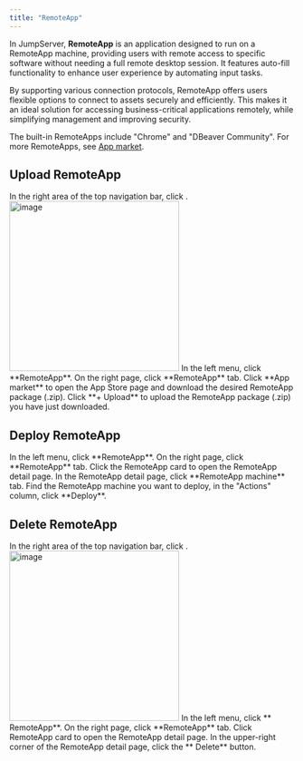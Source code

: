 ```yaml
---
title: "RemoteApp"
---
```


In JumpServer, **RemoteApp** is an application designed to run on a RemoteApp machine, providing users with remote access to specific software without needing a full remote desktop session. It features auto-fill functionality to enhance user experience by automating input tasks.

By supporting various connection protocols, RemoteApp offers users flexible options to connect to assets securely and efficiently. This makes it an ideal solution for accessing business-critical applications remotely, while simplifying management and improving security.

The built-in RemoteApps include "Chrome" and "DBeaver Community". For more RemoteApps, see [App market](https://apps.fit2cloud.com/jumpserver).

## Upload RemoteApp
<Steps>

<Step>
In the right area of the top navigation bar, click <Icon icon="settings" />.

<Frame>
<img src="/images/docs/navs/nav-settings.png" alt="image" width="300"/>
</Frame>
</Step>

<Step>
In the left menu, click **RemoteApp**.
</Step>

<Step>
On the right page, click **RemoteApp** tab.
</Step>

<Step>
Click **App market** to open the App Store page and download the desired RemoteApp package (.zip).
</Step>

<Step>
Click **+ Upload** to upload the RemoteApp package (.zip) you have just downloaded.
</Step>

</Steps>

## Deploy RemoteApp
<Steps>

<Step>
<Nav name="system-settings" />
</Step>

<Step>
In the left menu, click **RemoteApp**.
</Step>

<Step>
On the right page, click **RemoteApp** tab.
</Step>

<Step>
Click the RemoteApp card to open the RemoteApp detail page.
</Step>

<Step>
In the RemoteApp detail page, click **RemoteApp machine** tab.
</Step>

<Step>
Find the RemoteApp machine you want to deploy, in the "Actions" column, click **Deploy**.
</Step>

</Steps>

## Delete RemoteApp
<Steps>

<Step>
In the right area of the top navigation bar, click <Icon icon="settings" />.

<Frame>
<img src="/images/docs/navs/nav-settings.png" alt="image" width="300"/>
</Frame>
</Step>

<Step>
In the left menu, click **<Icon icon="desktop" /> RemoteApp**.
</Step>

<Step>
On the right page, click **RemoteApp** tab.
</Step>

<Step>
Click RemoteApp card to open the RemoteApp detail page.
</Step>

<Step>
In the upper-right corner of the RemoteApp detail page, click the **<Icon icon="trash" /> Delete** button.
</Step>

</Steps>